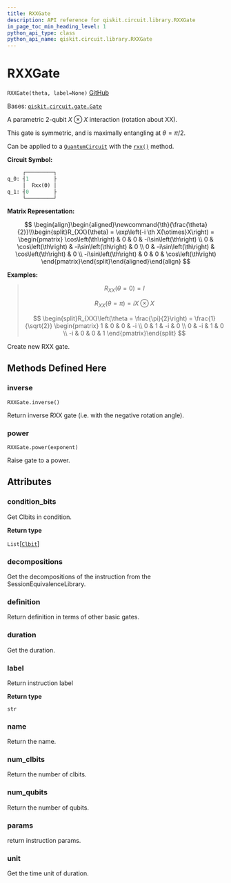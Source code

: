 ```yaml
---
title: RXXGate
description: API reference for qiskit.circuit.library.RXXGate
in_page_toc_min_heading_level: 1
python_api_type: class
python_api_name: qiskit.circuit.library.RXXGate
---
```


# RXXGate

<span id="qiskit.circuit.library.RXXGate" />

`RXXGate(theta, label=None)` [GitHub](https://github.com/qiskit/qiskit/tree/stable/0.23/qiskit/circuit/library/standard_gates/rxx.py "view source code")

Bases: [`qiskit.circuit.gate.Gate`](qiskit.circuit.Gate "qiskit.circuit.gate.Gate")

A parametric 2-qubit $X \otimes X$ interaction (rotation about XX).

This gate is symmetric, and is maximally entangling at $\theta = \pi/2$.

Can be applied to a [`QuantumCircuit`](qiskit.circuit.QuantumCircuit "qiskit.circuit.QuantumCircuit") with the [`rxx()`](qiskit.circuit.QuantumCircuit#rxx "qiskit.circuit.QuantumCircuit.rxx") method.

**Circuit Symbol:**

```python
     ┌─────────┐
q_0: ┤1        ├
     │  Rxx(ϴ) │
q_1: ┤0        ├
     └─────────┘
```

**Matrix Representation:**

$$
 \begin{align}\begin{aligned}\newcommand{\th}{\frac{\theta}{2}}\\\begin{split}R_{XX}(\theta) = \exp\left(-i \th X{\otimes}X\right) =
    \begin{pmatrix}
        \cos\left(\th\right)   & 0           & 0           & -i\sin\left(\th\right) \\
        0           & \cos\left(\th\right)   & -i\sin\left(\th\right) & 0 \\
        0           & -i\sin\left(\th\right) & \cos\left(\th\right)   & 0 \\
        -i\sin\left(\th\right) & 0           & 0           & \cos\left(\th\right)
    \end{pmatrix}\end{split}\end{aligned}\end{align} 
$$

**Examples:**

> $$
> R_{XX}(\theta = 0) = I
> $$
>
> $$
> R_{XX}(\theta = \pi) = i X \otimes X
> $$
>
> $$
> \begin{split}R_{XX}\left(\theta = \frac{\pi}{2}\right) = \frac{1}{\sqrt{2}}
>                         \begin{pmatrix}
>                             1  & 0  & 0  & -i \\
>                             0  & 1  & -i & 0 \\
>                             0  & -i & 1  & 0 \\
>                             -i & 0  & 0  & 1
>                         \end{pmatrix}\end{split}
> $$

Create new RXX gate.

## Methods Defined Here

### inverse

<span id="qiskit.circuit.library.RXXGate.inverse" />

`RXXGate.inverse()`

Return inverse RXX gate (i.e. with the negative rotation angle).

### power

<span id="qiskit.circuit.library.RXXGate.power" />

`RXXGate.power(exponent)`

Raise gate to a power.

## Attributes

<span id="qiskit.circuit.library.RXXGate.condition_bits" />

### condition\_bits

Get Clbits in condition.

**Return type**

`List`\[[`Clbit`](qiskit.circuit.Clbit "qiskit.circuit.classicalregister.Clbit")]

<span id="qiskit.circuit.library.RXXGate.decompositions" />

### decompositions

Get the decompositions of the instruction from the SessionEquivalenceLibrary.

<span id="qiskit.circuit.library.RXXGate.definition" />

### definition

Return definition in terms of other basic gates.

<span id="qiskit.circuit.library.RXXGate.duration" />

### duration

Get the duration.

<span id="qiskit.circuit.library.RXXGate.label" />

### label

Return instruction label

**Return type**

`str`

<span id="qiskit.circuit.library.RXXGate.name" />

### name

Return the name.

<span id="qiskit.circuit.library.RXXGate.num_clbits" />

### num\_clbits

Return the number of clbits.

<span id="qiskit.circuit.library.RXXGate.num_qubits" />

### num\_qubits

Return the number of qubits.

<span id="qiskit.circuit.library.RXXGate.params" />

### params

return instruction params.

<span id="qiskit.circuit.library.RXXGate.unit" />

### unit

Get the time unit of duration.


